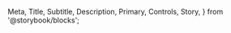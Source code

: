   Meta,
  Title,
  Subtitle,
  Description,
  Primary,
  Controls,
  Story,
} from '@storybook/blocks';

<Meta title="Toast" of={ToastStories} />

<Title />

{/* Default implementation */}

<Primary />
<br />

## Inputs

The component accepts the following inputs (props):

<Controls />

<Story of={ToastStories.SuccessToast} />
<Story of={ToastStories.WarningToast} />
<Story of={ToastStories.InformationToast} />
